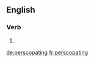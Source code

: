 ==English==

===Verb===
{{head|en}}

# {{present participle of|perscopate}}

[[de:perscopating]]
[[fr:perscopating]]